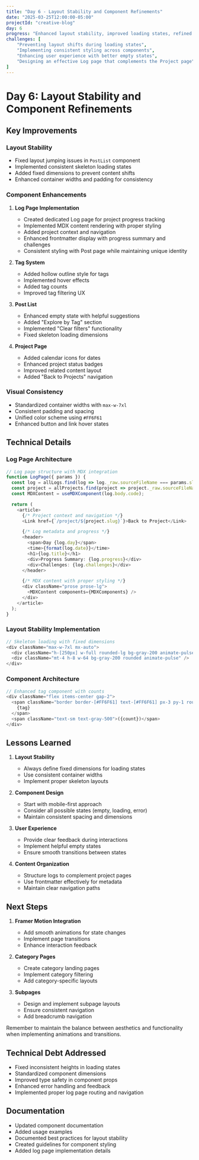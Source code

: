 ```yaml
---
title: "Day 6 - Layout Stability and Component Refinements"
date: "2025-03-25T12:00:00-05:00"
projectId: "creative-blog"
day: 6
progress: "Enhanced layout stability, improved loading states, refined component interactions, and implemented dedicated Log page for project progress tracking."
challenges: [
    "Preventing layout shifts during loading states",
    "Implementing consistent styling across components",
    "Enhancing user experience with better empty states",
    "Designing an effective Log page that complements the Project page"
]
---
```


# Day 6: Layout Stability and Component Refinements

## Key Improvements

### Layout Stability
- Fixed layout jumping issues in `PostList` component
- Implemented consistent skeleton loading states
- Added fixed dimensions to prevent content shifts
- Enhanced container widths and padding for consistency

### Component Enhancements
1. **Log Page Implementation**
   - Created dedicated Log page for project progress tracking
   - Implemented MDX content rendering with proper styling
   - Added project context and navigation
   - Enhanced frontmatter display with progress summary and challenges
   - Consistent styling with Post page while maintaining unique identity

2. **Tag System**
   - Added hollow outline style for tags
   - Implemented hover effects
   - Added tag counts
   - Improved tag filtering UX

3. **Post List**
   - Enhanced empty state with helpful suggestions
   - Added "Explore by Tag" section
   - Implemented "Clear filters" functionality
   - Fixed skeleton loading dimensions

4. **Project Page**
   - Added calendar icons for dates
   - Enhanced project status badges
   - Improved related content layout
   - Added "Back to Projects" navigation

### Visual Consistency
- Standardized container widths with `max-w-7xl`
- Consistent padding and spacing
- Unified color scheme using `#FF6F61`
- Enhanced button and link hover states

## Technical Details

### Log Page Architecture
```typescript
// Log page structure with MDX integration
function LogPage({ params }) {
  const log = allLogs.find(log => log._raw.sourceFileName === params.slug);
  const project = allProjects.find(project => project._raw.sourceFileName === log.projectId);
  const MDXContent = useMDXComponent(log.body.code);

  return (
    <article>
      {/* Project context and navigation */}
      <Link href={`/project/${project.slug}`}>Back to Project</Link>

      {/* Log metadata and progress */}
      <header>
        <span>Day {log.day}</span>
        <time>{format(log.date)}</time>
        <h1>{log.title}</h1>
        <div>Progress Summary: {log.progress}</div>
        <div>Challenges: {log.challenges}</div>
      </header>

      {/* MDX content with proper styling */}
      <div className="prose prose-lg">
        <MDXContent components={MDXComponents} />
      </div>
    </article>
  );
}
```

### Layout Stability Implementation
```typescript
// Skeleton loading with fixed dimensions
<div className="max-w-7xl mx-auto">
  <div className="h-[250px] w-full rounded-lg bg-gray-200 animate-pulse" />
  <div className="mt-4 h-8 w-64 bg-gray-200 rounded animate-pulse" />
</div>
```

### Component Architecture
```typescript
// Enhanced tag component with counts
<div className="flex items-center gap-2">
  <span className="border border-[#FF6F61] text-[#FF6F61] px-3 py-1 rounded-full hover:bg-[#FF6F61] hover:text-white transition-colors">
    {tag}
  </span>
  <span className="text-sm text-gray-500">({count})</span>
</div>
```

## Lessons Learned

1. **Layout Stability**
   - Always define fixed dimensions for loading states
   - Use consistent container widths
   - Implement proper skeleton layouts

2. **Component Design**
   - Start with mobile-first approach
   - Consider all possible states (empty, loading, error)
   - Maintain consistent spacing and dimensions

3. **User Experience**
   - Provide clear feedback during interactions
   - Implement helpful empty states
   - Ensure smooth transitions between states

4. **Content Organization**
   - Structure logs to complement project pages
   - Use frontmatter effectively for metadata
   - Maintain clear navigation paths

## Next Steps

1. **Framer Motion Integration**
   - Add smooth animations for state changes
   - Implement page transitions
   - Enhance interaction feedback

2. **Category Pages**
   - Create category landing pages
   - Implement category filtering
   - Add category-specific layouts

3. **Subpages**
   - Design and implement subpage layouts
   - Ensure consistent navigation
   - Add breadcrumb navigation

<Tip>
Remember to maintain the balance between aesthetics and functionality when implementing animations and transitions.
</Tip>

## Technical Debt Addressed
- Fixed inconsistent heights in loading states
- Standardized component dimensions
- Improved type safety in component props
- Enhanced error handling and feedback
- Implemented proper log page routing and navigation

## Documentation
- Updated component documentation
- Added usage examples
- Documented best practices for layout stability
- Created guidelines for component styling
- Added log page implementation details 